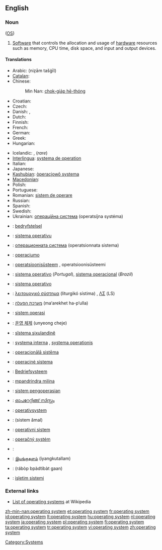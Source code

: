 ==English==
{{wikipedia}}

===Noun===
{{en-noun|sg=[[operating]] [[system]]}} ([[OS]])

# {{software}} [[Software]] that controls the allocation and usage of [[hardware]] resources such as memory, CPU time, disk space, and input and output devices.

====Translations====
{{trans-top|software which controls computer}}
* Arabic: {{Arab|[[نظام تشغيل]]}} (niẓām tašġīl) {{m}}
* [[Catalan]]: {{t-|ca|sistema operatiu|m}}
* Chinese: {{zh-tsp|操作系統|操作系统|cāozuò xìtǒng}}
*: Min Nan: [[chok-gia̍p hē-thóng]]
* Croatian: {{t-|hr|operacijski sustav|m|alt=operácījskī sústav}}
* Czech: {{t-|cs|operační systém|m}}
* Danish: {{t-|da|styresystem|n}}, {{t-|da|operativsystem|n}}
* Dutch: {{t+|nl|besturingssysteem|n}}
* Finnish: {{t+|fi|käyttöjärjestelmä}}
* French: {{t+|fr|système d’exploitation|m}}
* German: {{t+|de|Betriebssystem|n}}
* Greek: {{t|el|λειτουργικό σύστημα|n|tr=liturgikó sístima|sc=Grek}}
* Hungarian: {{t+|hu|operációs rendszer}}
{{trans-mid}}
* Icelandic: {{t-|is|stýrikerfi|n}}, {{t-|is|stjórnkerfi|n}} (''rare'')
* [[Interlingua]]: [[systema de operation]]
* Italian: {{t+|it|sistema operativo|m}}
* Japanese: {{t+|ja|オペレーティングシステム|tr=opēretingushisutemu|sc=Jpan}}
* [[Kashubian]]: [[òperacjowô systema]]
* [[Macedonian]]: {{t|mk|оперативен систем|m|tr=operatíven sístem|sc=Cyrl|xs=Macedonian}}
* Polish: {{t+|pl|system operacyjny|m}}
* Portuguese: {{t+|pt|sistema operativo|m}}
* Romanian: [[sistem de operare]] {{n}}
* Russian: {{t-|ru|операционная система|f|tr=operatsiónnaja sistéma|sc=Cyrl}}
* Spanish: {{t+|es|sistema operativo|m}}
* Swedish: {{t+|sv|operativsystem}}
* Ukrainian: [[операційна система]] (operatsíjna systéma) {{f}}
{{trans-bottom}}

{{checktrans-top}}
* {{ttbc|Afrikaans}}: [[bedryfstelsel]]
* {{ttbc|Asturian}}: [[sistema operativu]] {{m}}
* {{ttbc|Bulgarian}}: [[операционната система]] (operatsionnata sistema) {{f}}
* {{ttbc|Esperanto}}: [[operaciumo]]
* {{ttbc|Estonian}}: [[operatsioonisüsteem]] {{s}}, operatsioonisüsteemi {{p}}
* {{ttbc|Portuguese}}: [[sistema operativo]] {{m}} (''Portugal''), [[sistema operacional]] {{m}} (''Brazil'')
* {{ttbc|Galician}}: [[sistema operativo]] {{m}}
* {{ttbc|Greek}}: [[λειτουργικό σύστημα]] (liturgikó sístima) {{n}}, [[ΛΣ]] (LS)
* {{ttbc|Hebrew}}: [[מערכת הפעלה]] (ma‘arekhet ha-p‘ulla)
* {{ttbc|Indonesian}}: [[sistem operasi]]
{{checktrans-mid}}
* {{ttbc|Korean}}: [[운영 체제]] (unyeong cheje)
* {{ttbc|Kurdish}}: [[sîstema şixulandinê]]
* {{ttbc|Latin}}: [[systema interna]] {{f}}, [[systema operationis]] {{f}}
* {{ttbc|Latvian}}: [[operacionālā sistēma]]
* {{ttbc|Lithuanian}}: [[operacinė sistema]]
* {{ttbc|Low Saxon}}: [[Bedriefsysteem]]
* {{ttbc|Malagasy}}: [[mpandrindra milina]]
* {{ttbc|Malay}}: [[sistem pengoperasian]]
* {{ttbc|Malayalam}}: [[ഓപറേറ്റിങ്ങ് സിസ്റ്റം]]
* {{ttbc|Norwegian}}: [[operativsystem]]
* {{ttbc|Persian}}: {{fa-Arab|[[سیستم عامل]]}} (sistem âmal)
* {{ttbc|Serbian}}: [[operativni sistem]]
* {{ttbc|Slovak}}: [[operačný systém]] {{m}}
* {{ttbc|Slovene}}: {{t-|sl|operacijski sistem}}
* {{ttbc|Tamil}}: [[இயங்குதளம்]] (iyangkutallam)
* {{ttbc|Thai}}: {{Thai|[[ระบบปฏิบัติการ]]}} (rábòp bpàdtìbàt gaan)
* {{ttbc|Turkish}}: [[işletim sistemi]]
{{checktrans-bottom}}

===External links===
* [[w:List of operating systems|List of operating systems]] at Wikipedia

[[Category:Systems]]

[[zh-min-nan:operating system]]
[[et:operating system]]
[[fr:operating system]]
[[id:operating system]]
[[lt:operating system]]
[[hu:operating system]]
[[nl:operating system]]
[[ja:operating system]]
[[pl:operating system]]
[[fi:operating system]]
[[ta:operating system]]
[[tr:operating system]]
[[vi:operating system]]
[[zh:operating system]]